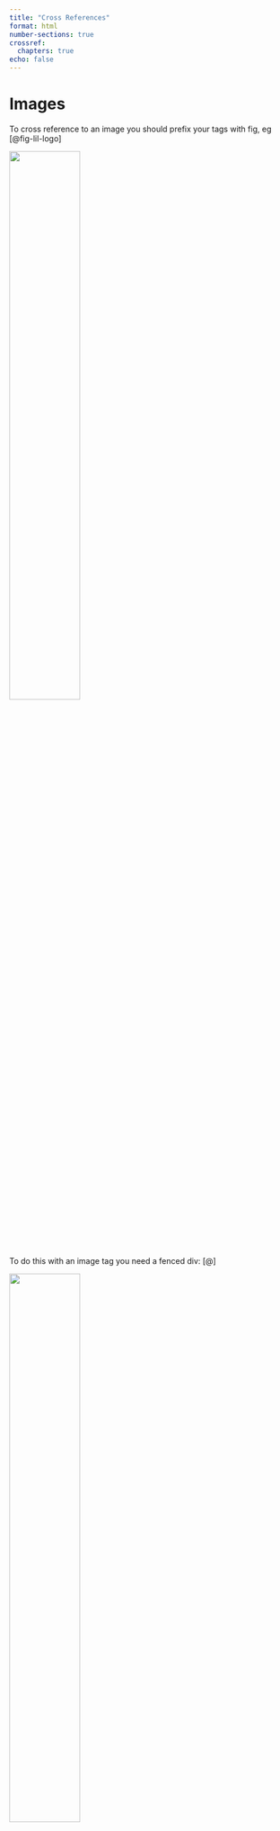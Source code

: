 ```yaml
---
title: "Cross References"
format: html
number-sections: true
crossref:
  chapters: true
echo: false
---
```


# Images

To cross reference to an image you should prefix your tags with fig, eg  [@fig-lil-logo]

![](lil-logo.jpg){#fig-lil-logo width=50%}

To do this with an image tag you need a fenced div: [@]

::: {#fig-lil-logo-alternative}
<img src="lil-logo_alternative.png" width="50%"/>
:::

# Sections 

To cross-reference sections use the `sec` prefix, eg [@sec-code-output]

## Code output {#sec-code-output}

Use the `label` chunk option to make output cross-referencable.

To cross-reference tables use the `tbl` prefix, [@tbl-penguins]


```python
# | label: tbl-penguins
# | tbl-cap: ""
# https://github.com/quarto-dev/quarto-cli/issues/3603
import pandas as pd
import numpy as np
from palmerpenguins import load_penguins

pd.options.mode.chained_assignment = None
penguins = load_penguins()
penguins_cleaned = penguins.dropna()
penguins_cleaned.head()
```

As with embedding images, captions for chunks outputting charts should use the `fig` prefix, [@fig-scatter-flip-and-bill].

```python
# | label: fig-scatter-flip-and-bill
from plotnine import ggplot, geom_point, aes, stat_smooth, facet_wrap
from palmerpenguins import load_penguins
(
    ggplot(penguins_cleaned, aes("bill_length_mm",
           "flipper_length_mm", color="factor(species)"))
    + geom_point()
)
```

The cross-reference hyperlinks are anchor links - [@fig-lil-logo]